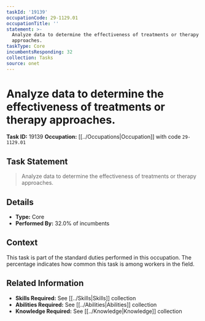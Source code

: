 ```yaml
---
taskId: '19139'
occupationCode: 29-1129.01
occupationTitle: ''
statement: >-
  Analyze data to determine the effectiveness of treatments or therapy
  approaches.
taskType: Core
incumbentsResponding: 32
collection: Tasks
source: onet
---
```

# Analyze data to determine the effectiveness of treatments or therapy approaches.

**Task ID:** 19139
**Occupation:** [[../Occupations|Occupation]] with code `29-1129.01`

## Task Statement

> Analyze data to determine the effectiveness of treatments or therapy approaches.

## Details

- **Type:** Core
- **Performed By:** 32.0% of incumbents

## Context

This task is part of the standard duties performed in this occupation. The percentage indicates how common this task is among workers in the field.

## Related Information

- **Skills Required:** See [[../Skills|Skills]] collection
- **Abilities Required:** See [[../Abilities|Abilities]] collection
- **Knowledge Required:** See [[../Knowledge|Knowledge]] collection
